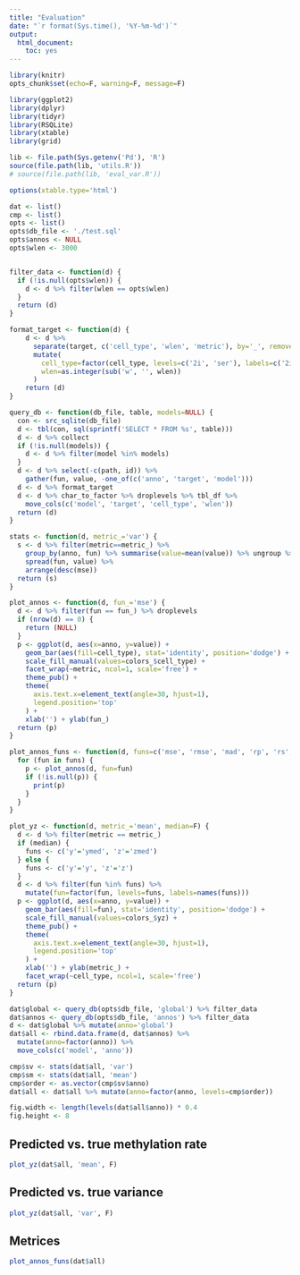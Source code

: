 ```yaml
---
title: "Evaluation"
date: "`r format(Sys.time(), '%Y-%m-%d')`"
output:
  html_document:
    toc: yes
---
```


```r
library(knitr)
opts_chunk$set(echo=F, warning=F, message=F)
```

```r
library(ggplot2)
library(dplyr)
library(tidyr)
library(RSQLite)
library(xtable)
library(grid)

lib <- file.path(Sys.getenv('Pd'), 'R')
source(file.path(lib, 'utils.R'))
# source(file.path(lib, 'eval_var.R'))
```

```r
options(xtable.type='html')
```

<style>
img {
    max-width: none;
}
</style>

```r
dat <- list()
cmp <- list()
opts <- list()
opts$db_file <- './test.sql'
opts$annos <- NULL
opts$wlen <- 3000


filter_data <- function(d) {
  if (!is.null(opts$wlen)) {
    d <- d %>% filter(wlen == opts$wlen)
  }
  return (d)
}
```

```r
format_target <- function(d) {
    d <- d %>%
      separate(target, c('cell_type', 'wlen', 'metric'), by='_', remove=F) %>%
      mutate(
        cell_type=factor(cell_type, levels=c('2i', 'ser'), labels=c('2i', 'serum')),
        wlen=as.integer(sub('w', '', wlen))
      )
    return (d)
}

query_db <- function(db_file, table, models=NULL) {
  con <- src_sqlite(db_file)
  d <- tbl(con, sql(sprintf('SELECT * FROM %s', table)))
  d <- d %>% collect
  if (!is.null(models)) {
    d <- d %>% filter(model %in% models)
  }
  d <- d %>% select(-c(path, id)) %>%
    gather(fun, value, -one_of(c('anno', 'target', 'model')))
  d <- d %>% format_target
  d <- d %>% char_to_factor %>% droplevels %>% tbl_df %>%
    move_cols(c('model', 'target', 'cell_type', 'wlen'))
  return (d)
}

stats <- function(d, metric_='var') {
  s <- d %>% filter(metric==metric_) %>%
    group_by(anno, fun) %>% summarise(value=mean(value)) %>% ungroup %>%
    spread(fun, value) %>%
    arrange(desc(mse))
  return (s)
}

plot_annos <- function(d, fun_='mse') {
  d <- d %>% filter(fun == fun_) %>% droplevels
  if (nrow(d) == 0) {
    return (NULL)
  }
  p <- ggplot(d, aes(x=anno, y=value)) +
    geom_bar(aes(fill=cell_type), stat='identity', position='dodge') +
    scale_fill_manual(values=colors_$cell_type) +
    facet_wrap(~metric, ncol=1, scale='free') +
    theme_pub() +
    theme(
      axis.text.x=element_text(angle=30, hjust=1),
      legend.position='top'
    ) +
    xlab('') + ylab(fun_)
  return (p)
}

plot_annos_funs <- function(d, funs=c('mse', 'rmse', 'mad', 'rp', 'rs', 'rk')) {
  for (fun in funs) {
    p <- plot_annos(d, fun=fun)
    if (!is.null(p)) {
      print(p)
    }
  }
}

plot_yz <- function(d, metric_='mean', median=F) {
  d <- d %>% filter(metric == metric_)
  if (median) {
    funs <- c('y'='ymed', 'z'='zmed')
  } else {
    funs <- c('y'='y', 'z'='z')
  }
  d <- d %>% filter(fun %in% funs) %>%
    mutate(fun=factor(fun, levels=funs, labels=names(funs)))
  p <- ggplot(d, aes(x=anno, y=value)) +
    geom_bar(aes(fill=fun), stat='identity', position='dodge') +
    scale_fill_manual(values=colors_$yz) +
    theme_pub() +
    theme(
      axis.text.x=element_text(angle=30, hjust=1),
      legend.position='top'
    ) +
    xlab('') + ylab(metric_) +
    facet_wrap(~cell_type, ncol=1, scale='free')
  return (p)
}
```

```r
dat$global <- query_db(opts$db_file, 'global') %>% filter_data
dat$annos <- query_db(opts$db_file, 'annos') %>% filter_data
d <- dat$global %>% mutate(anno='global')
dat$all <- rbind.data.frame(d, dat$annos) %>%
  mutate(anno=factor(anno)) %>%
  move_cols(c('model', 'anno'))
```

```r
cmp$sv <- stats(dat$all, 'var')
cmp$sm <- stats(dat$all, 'mean')
cmp$order <- as.vector(cmp$sv$anno)
dat$all <- dat$all %>% mutate(anno=factor(anno, levels=cmp$order))
```

```r
fig.width <- length(levels(dat$all$anno)) * 0.4
fig.height <- 8
```

## Predicted vs. true methylation rate
```r
plot_yz(dat$all, 'mean', F)
```

## Predicted vs. true variance
```r
plot_yz(dat$all, 'var', F)
```

## Metrices

```r
plot_annos_funs(dat$all)
```
